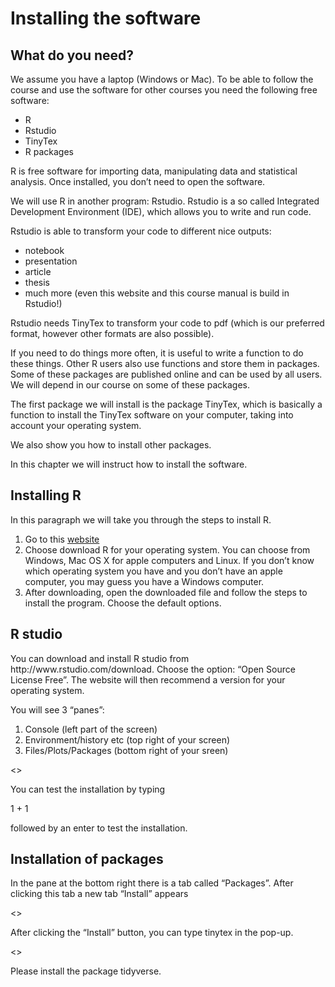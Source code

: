 # Installing the software

## What do you need?


We assume you have a laptop (Windows or Mac). To be able to follow the course and use the software for other courses you need the following free software:

- R
- Rstudio
- TinyTex
- R packages

R is free software for importing data, manipulating data and statistical analysis. Once installed, you don't need to open the software.

We will use R in another program: Rstudio. Rstudio is a so called Integrated Development Environment (IDE), which allows you to write and run code.

Rstudio is able to transform your code to different nice outputs:

- notebook
- presentation
- article
- thesis
- much more (even this website and this course manual is build in Rstudio!)

Rstudio needs TinyTex to transform your code to pdf (which is our preferred format, however other formats are also possible).

If you need to do things more often, it is useful to write a function to do these things. Other R users also use functions and store them in packages. Some of these packages are published online and can be used by all users. We will depend in our course on some of these packages.

The first package we will install is the package TinyTex, which is basically a function to install the TinyTex software on your computer, taking into account your operating system.

We also show you how to install other packages.

In this chapter we will instruct how to install the software.


## Installing R

In this paragraph we will take you through the steps to install R.

1. Go to this [website](https://mirror.lyrahosting.com/CRAN/)
2. Choose download R for your operating system. You can choose from Windows, Mac OS X for apple computers and Linux. If you don't know which operating system you have and you don't have an apple computer, you may guess you have a Windows computer.
3. After downloading, open the downloaded file and follow the steps to install the program. Choose the default options.


## R studio

You can download and install R studio from http://www.rstudio.com/download. Choose the option: "Open Source License Free". The website will then recommend a version for your operating system.

You will see 3 "panes":

1. Console (left part of the screen)
2. Environment/history etc (top right of your screen)
3. Files/Plots/Packages (bottom right of your sreen)

<<PRINT SCREEN INVOEGEN>>

You can test the installation by typing

1 + 1 

followed by an enter to test the installation.


## Installation of packages

In the pane at the bottom right there is a tab called "Packages". 
After clicking this tab a new tab "Install" appears

<<INVOEGEN SCHERMPLAATJE>>

After clicking the "Install" button, you can type tinytex in the pop-up.


<<INVOEGEN SCHERMPLAATJE>>


Please install the package tidyverse.









